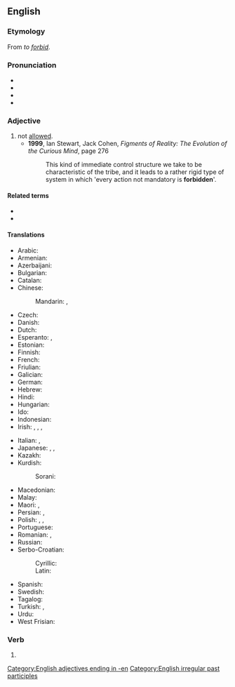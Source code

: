 ==English==
{{wikipedia}}

===Etymology===
From ''to [[forbid]]''.

===Pronunciation===
* {{IPA|/fɝˈbɪdən/|lang=en}}
* {{audio|En-uk-forbidden.ogg|Audio (UK)|lang=en}}
* {{rhymes|ɪdən|lang=en}}
* {{audio|En-us-forbidden.ogg|Audio, US|lang=en}}

===Adjective===
{{en-adj}}

# not [[allowed]].
#* '''1999''', Ian Stewart, Jack Cohen, ''Figments of Reality: The Evolution of the Curious Mind'', page 276
#*: This kind of immediate control structure we take to be characteristic of the tribe, and it leads to a rather rigid type of system in which 'every action not mandatory is '''forbidden''''.
#: {{syn|en|prohibited}}

====Related terms====
* {{l|en|taboo}}
* {{l|en|verboten}}

====Translations====
{{trans-top|not allowed}}
* Arabic: {{t|ar|مَمْنُوع}}
* Armenian: {{t+|hy|արգելված}}
* Azerbaijani: {{t|az|qadağan}}
* Bulgarian: {{t+|bg|забранен}}
* Catalan: {{t|ca|prohibit|m}}
* Chinese:
*: Mandarin: {{t+|cmn|被禁止|tr=bèi jìnzhǐ}}, {{t+|cmn|禁止|tr=jìnzhǐ}}
* Czech: {{t+|cs|zakázaný}}
* Danish: {{t|da|forbudt}}
* Dutch: {{t+|nl|verboden}}
* Esperanto: {{t|eo|malpermesa}}, {{t|eo|malpermesita}}
* Estonian: {{t|et|keelatud}}
* Finnish: {{t+|fi|kielletty}}
* French: {{t+|fr|interdit}}
* Friulian: {{t|fur|improibît}}
* Galician: {{t|gl|prohibido|m}}
* German: {{t+|de|verboten}}
* Hebrew: {{t+|he|אסור|tr=asur}}
* Hindi: {{t+|hi|मना}}
* Hungarian: {{t+|hu|tilos}}
* Ido: {{t|io|interdiktita}}
* Indonesian: {{t+|id|dilarang}}
* Irish: {{t|ga|coiscthe}}, {{t|ga|crosta}}, {{t|ga|faoi chosc}}, {{t|ga|toirmiscthe}}
{{trans-mid}}
* Italian: {{t+|it|vietato}}, {{t+|it|proibito}}
* Japanese: {{t|ja|禁じる|alt=禁じられた|tr=kinjirareta}}, {{t+|ja|禁止|alt=禁止された|tr=kinshi sareta}}, {{t|ja|禁断|alt=禁断の|tr=kindan no}}
* Kazakh: {{t|kk|тыйылған}}
* Kurdish:
*: Sorani: {{t+|ku|قه‌ده‌غه‌|tr=qadagha}}
* Macedonian: {{t|mk|забранет}}
* Malay: {{t|ms|dilarang}}
* Maori: {{t|mi|rāhui }}, {{t+|mi|tapu}}
* Persian: {{t+|fa|ممنوعه}}, {{t+|fa|ممنوع|tr=memnu}}
* Polish: {{t+|pl|zabroniony|m}}, {{t+|pl|zakazany|m}}, {{t|pl|wzbroniony|m}}
* Portuguese: {{t+|pt|proibido}}
* Romanian: {{t+|ro|interzis}}, {{t|ro|nepermis|m}}
* Russian: {{t+|ru|запрещённый}}
* Serbo-Croatian:
*: Cyrillic: {{t|sh|забрањен|m}}
*: Latin: {{t+|sh|zabranjen|m}}
* Spanish: {{t+|es|prohibido|m}}
* Swedish: {{t+|sv|förbjuden}}
* Tagalog: {{t|tl|ahat}}
* Turkish: {{t+|tr|yasak}}, {{t+|tr|kadağa}}
* Urdu: {{t|ur|منع|tr=manā}}
* West Frisian: {{t|fy|ferbean}}
{{trans-bottom}}

===Verb===
{{head|en|past participle}}

# {{inflection of|forbid||past|part|lang=en}}

[[Category:English adjectives ending in -en]]
[[Category:English irregular past participles]]